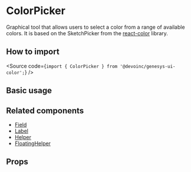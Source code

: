 

<Meta of={Stories} />

# ColorPicker

Graphical tool that allows users to select a color from a range of available colors.
It is based on the SketchPicker from the [react-color](https://casesandberg.github.io/react-color/) library.

## How to import

<Source code={`import { ColorPicker } from '@devoinc/genesys-ui-color';`} />

## Basic usage

<Canvas of={Stories.Base} />

## Related components

- [Field](/?path=/docs/components-form-field--docs)
- [Label](?path=/docs/components-form-label--docs)
- [Helper](?path=/docs/components-feedback-helper--docs)
- [FloatingHelper](?path=/docs/components-feedback-floatinghelper--docs)

## Props

<ArgTypes of={Stories} />
